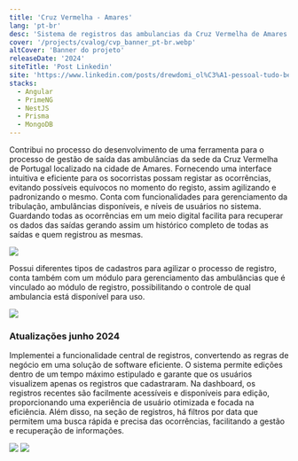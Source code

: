 ```yaml
---
title: 'Cruz Vermelha - Amares'
lang: 'pt-br'
desc: 'Sistema de registros das ambulancias da Cruz Vermelha de Amares'
cover: '/projects/cvalog/cvp_banner_pt-br.webp'
altCover: 'Banner do projeto'
releaseDate: '2024'
siteTitle: 'Post Linkedin'
site: 'https://www.linkedin.com/posts/drewdomi_ol%C3%A1-pessoal-tudo-bem-com-voc%C3%AAs-queria-compartilhar-activity-7168575680455032832-QPFp?utm_source=share&utm_medium=member_desktop'
stacks:
  - Angular
  - PrimeNG
  - NestJS
  - Prisma
  - MongoDB
---
```



Contribui no processo do desenvolvimento de uma ferramenta para o processo de gestão de saída das ambulâncias da sede da Cruz Vermelha de Portugal localizado na cidade de Amares. Fornecendo uma interface intuitiva e eficiente para os socorristas possam registar as ocorrências, evitando possíveis equívocos no momento do registo, assim agilizando e padronizando o mesmo. Conta com funcionalidades para gerenciamento da tribulação, ambulâncias disponíveis, e níveis de usuários no sistema. Guardando todas as ocorrências em um meio digital facilita para recuperar os dados das saídas gerando assim um histórico completo de todas as saídas e quem registrou as mesmas.

<img
  class="rounded-md shadow-md my-6"
  src="/projects/cvalog/screenshot1.webp"
/>

Possui diferentes tipos de cadastros para agilizar o processo de registro, conta também com um módulo para gerenciamento das ambulâncias que é vinculado ao módulo de registro, possibilitando o controle de qual ambulancia está disponível para uso.

<img
  class="rounded-md shadow-md mt-6 mb-8"
  src="/projects/cvalog/screenshot2.webp"
/>

<h3 class="text-lg font-title font-medium mb-4">Atualizações junho 2024</h3>

Implementei a funcionalidade central de registros, convertendo as regras de negócio em uma solução de software eficiente. O sistema permite edições dentro de um tempo máximo estipulado e garante que os usuários visualizem apenas os registros que cadastraram. Na dashboard, os registros recentes são facilmente acessíveis e disponíveis para edição, proporcionando uma experiência de usuário otimizada e focada na eficiência. Além disso, na seção de registros, há filtros por data que permitem uma busca rápida e precisa das ocorrências, facilitando a gestão e recuperação de informações.

<img
  class="rounded-md shadow-md my-6"
  src="/projects/cvalog/screenshot3.webp"
/>
<img
  class="rounded-md shadow-md my-6"
  src="/projects/cvalog/screenshot4.webp"
/>
